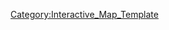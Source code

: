 {{overlay
|image = Summer2014_e5_real_initial.png
|width        = {{MapRatio|375|{{{ratio|1|mapwidth=1}}}}}
|height       = {{MapRatio|186|{{{ratio|1|mapheight=1}}}}}
|AjaxXMLRequest = {{{AjaxXMLRequest|0}}}

|columns      = 0
|grid         = 0

|highlight    = 0
|collapsible  = 0

|popupPrefix = World_5_1_

|overlayNoHeader = 0

|overlayHeaderText = World 5-1
|overlayHeaderTextLink = World 5
|overlayNoHeader = 
|overlayTemplateName = Template:World5-1
|categoryName  = World5-1
}}
<noinclude>
[[Category:Interactive_Map_Template]]
</noinclude>